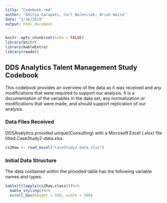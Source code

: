 ```yaml
---
title: "Codebook.rmd"
author: "Aditya Garapati, Carl Walenciak, Brian Waite"
date: "2/16/2019"
output: html_document
---
```


```r
knitr::opts_chunk$set(echo = FALSE)
library(knitr)
library(kableExtra)
library(readxl)
```

## DDS Analytics Talent Management Study Codebook

This codebook provides an overview of the data as it was received and any modifications that were required to support our analysis. It is a documentation of the variables in the data set, any normalization or modifications that were made, and should support replication of our analysis. 

### Data Files Received

DDSAnalytics provided unique(Consulting) with a Microsoft Excel (.xlsx) file titled CaseStudy2-data.xlsx. 

```r
cs2Raw <- read_excel("CaseStudy2-data.xlsx")
```

### Initial Data Structure

The data contained within the provided table has the following variable names and types: 
<br>

```r
kable(t(lapply(cs2Raw,class)))%>%
  kable_styling()%>%
  scroll_box(height = 100, width = 500)
```





